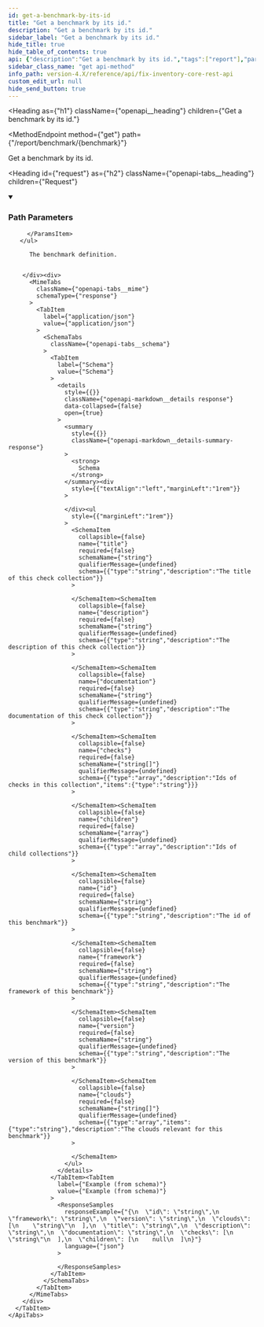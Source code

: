 ```yaml
---
id: get-a-benchmark-by-its-id
title: "Get a benchmark by its id."
description: "Get a benchmark by its id."
sidebar_label: "Get a benchmark by its id."
hide_title: true
hide_table_of_contents: true
api: {"description":"Get a benchmark by its id.","tags":["report"],"parameters":[{"name":"benchmark","in":"path","description":"The ID of the benchmark.","schema":{"type":"string"},"example":"aws_cis_1_5","required":true}],"responses":{"200":{"description":"The benchmark definition.","content":{"application/json":{"schema":{"type":"object","allOf":[{"type":"object","properties":{"title":{"type":"string","description":"The title of this check collection"},"description":{"type":"string","description":"The description of this check collection"},"documentation":{"type":"string","description":"The documentation of this check collection"},"checks":{"type":"array","items":{"type":"string"},"description":"Ids of checks in this collection"},"children":{"type":"array","items":"circular(CheckCollection)","description":"Ids of child collections"}},"title":"CheckCollection"}],"properties":{"id":{"type":"string","description":"The id of this benchmark"},"framework":{"type":"string","description":"The framework of this benchmark"},"version":{"type":"string","description":"The version of this benchmark"},"clouds":{"type":"array","items":{"type":"string"},"description":"The clouds relevant for this benchmark"}},"title":"Benchmark"}}}}},"method":"get","path":"/report/benchmark/{benchmark}","servers":[{"url":"https://{host}:{port}","variables":{"host":{"default":"localhost"},"port":{"default":"8900"}}}],"info":{"title":"Fix Inventory Core REST API","version":"V1"},"postman":{"name":"Get a benchmark by its id.","description":{"content":"Get a benchmark by its id.","type":"text/plain"},"url":{"path":["report","benchmark",":benchmark"],"host":["{{baseUrl}}"],"query":[],"variable":[{"disabled":false,"description":{"content":"(Required) The ID of the benchmark.","type":"text/plain"},"type":"any","value":"","key":"benchmark"}]},"header":[{"key":"Accept","value":"application/json"}],"method":"GET"}}
sidebar_class_name: "get api-method"
info_path: version-4.X/reference/api/fix-inventory-core-rest-api
custom_edit_url: null
hide_send_button: true
---
```



<Heading
  as={"h1"}
  className={"openapi__heading"}
  children={"Get a benchmark by its id."}
>
</Heading>

<MethodEndpoint
  method={"get"}
  path={"/report/benchmark/{benchmark}"}
>
  
</MethodEndpoint>

Get a benchmark by its id.

<Heading
  id={"request"}
  as={"h2"}
  className={"openapi-tabs__heading"}
  children={"Request"}
>
</Heading>

<details
  style={{"marginBottom":"1rem"}}
  className={"openapi-markdown__details"}
  data-collapsed={false}
  open={true}
>
  <summary
    style={{}}
  >
    <h3
      className={"openapi-markdown__details-summary-header-params"}
    >
      Path Parameters
    </h3>
  </summary><div>
    <ul>
      <ParamsItem
        className={"paramsItem"}
        param={{"name":"benchmark","in":"path","description":"The ID of the benchmark.","schema":{"type":"string"},"example":"aws_cis_1_5","required":true}}
      >
        
      </ParamsItem>
    </ul>
  </div>
</details><div>
  <div>
    <ApiTabs
      label={undefined}
      id={undefined}
    >
      <TabItem
        label={"200"}
        value={"200"}
      >
        <div>
          
          
          The benchmark definition.
          
          
        </div><div>
          <MimeTabs
            className={"openapi-tabs__mime"}
            schemaType={"response"}
          >
            <TabItem
              label={"application/json"}
              value={"application/json"}
            >
              <SchemaTabs
                className={"openapi-tabs__schema"}
              >
                <TabItem
                  label={"Schema"}
                  value={"Schema"}
                >
                  <details
                    style={{}}
                    className={"openapi-markdown__details response"}
                    data-collapsed={false}
                    open={true}
                  >
                    <summary
                      style={{}}
                      className={"openapi-markdown__details-summary-response"}
                    >
                      <strong>
                        Schema
                      </strong>
                    </summary><div
                      style={{"textAlign":"left","marginLeft":"1rem"}}
                    >
                      
                    </div><ul
                      style={{"marginLeft":"1rem"}}
                    >
                      <SchemaItem
                        collapsible={false}
                        name={"title"}
                        required={false}
                        schemaName={"string"}
                        qualifierMessage={undefined}
                        schema={{"type":"string","description":"The title of this check collection"}}
                      >
                        
                      </SchemaItem><SchemaItem
                        collapsible={false}
                        name={"description"}
                        required={false}
                        schemaName={"string"}
                        qualifierMessage={undefined}
                        schema={{"type":"string","description":"The description of this check collection"}}
                      >
                        
                      </SchemaItem><SchemaItem
                        collapsible={false}
                        name={"documentation"}
                        required={false}
                        schemaName={"string"}
                        qualifierMessage={undefined}
                        schema={{"type":"string","description":"The documentation of this check collection"}}
                      >
                        
                      </SchemaItem><SchemaItem
                        collapsible={false}
                        name={"checks"}
                        required={false}
                        schemaName={"string[]"}
                        qualifierMessage={undefined}
                        schema={{"type":"array","description":"Ids of checks in this collection","items":{"type":"string"}}}
                      >
                        
                      </SchemaItem><SchemaItem
                        collapsible={false}
                        name={"children"}
                        required={false}
                        schemaName={"array"}
                        qualifierMessage={undefined}
                        schema={{"type":"array","description":"Ids of child collections"}}
                      >
                        
                      </SchemaItem><SchemaItem
                        collapsible={false}
                        name={"id"}
                        required={false}
                        schemaName={"string"}
                        qualifierMessage={undefined}
                        schema={{"type":"string","description":"The id of this benchmark"}}
                      >
                        
                      </SchemaItem><SchemaItem
                        collapsible={false}
                        name={"framework"}
                        required={false}
                        schemaName={"string"}
                        qualifierMessage={undefined}
                        schema={{"type":"string","description":"The framework of this benchmark"}}
                      >
                        
                      </SchemaItem><SchemaItem
                        collapsible={false}
                        name={"version"}
                        required={false}
                        schemaName={"string"}
                        qualifierMessage={undefined}
                        schema={{"type":"string","description":"The version of this benchmark"}}
                      >
                        
                      </SchemaItem><SchemaItem
                        collapsible={false}
                        name={"clouds"}
                        required={false}
                        schemaName={"string[]"}
                        qualifierMessage={undefined}
                        schema={{"type":"array","items":{"type":"string"},"description":"The clouds relevant for this benchmark"}}
                      >
                        
                      </SchemaItem>
                    </ul>
                  </details>
                </TabItem><TabItem
                  label={"Example (from schema)"}
                  value={"Example (from schema)"}
                >
                  <ResponseSamples
                    responseExample={"{\n  \"id\": \"string\",\n  \"framework\": \"string\",\n  \"version\": \"string\",\n  \"clouds\": [\n    \"string\"\n  ],\n  \"title\": \"string\",\n  \"description\": \"string\",\n  \"documentation\": \"string\",\n  \"checks\": [\n    \"string\"\n  ],\n  \"children\": [\n    null\n  ]\n}"}
                    language={"json"}
                  >
                    
                  </ResponseSamples>
                </TabItem>
              </SchemaTabs>
            </TabItem>
          </MimeTabs>
        </div>
      </TabItem>
    </ApiTabs>
  </div>
</div>
